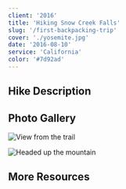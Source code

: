 ```yaml
---
client: '2016'
title: 'Hiking Snow Creek Falls'
slug: '/first-backpacking-trip'
cover: './yosemite.jpg'
date: '2016-08-10'
service: 'California'
color: '#7d92ad'
---
```


## Hike Description

## Photo Gallery

![View from the trail](./yosemite.jpg)

![Headed up the mountain](./lush_trail.jpg)

## More Resources
